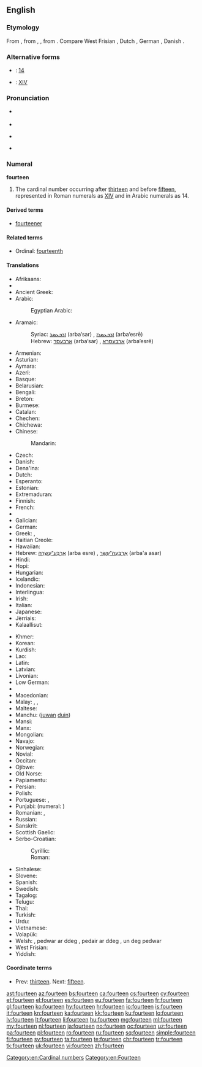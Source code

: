 ==English==
{{wikipedia}}

===Etymology===
From {{etyl|enm|en}} {{term|fourtene|lang=enm}}, from {{etyl|ang|en}} {{term/t|ang|fēowertīene}}, {{term/t|ang|fēowertēne}}, from {{etyl|gem-pro|en}} {{term/t|gem-pro|*fedurtehun}}. Compare West Frisian {{term|fjirtjin|lang=fy}}, Dutch {{term|veertien|lang=nl}}, German {{term|vierzehn|lang=de}}, Danish {{term|fjorten|lang=da}}.

===Alternative forms===
* {{w|Arabic numerals}}: [[14]]
* {{w|Roman numerals}}: [[XIV]]

===Pronunciation===
* {{qualifier|next word stressed near the first syllable}}
*: {{a|UK}} {{IPA|/ˈfɔː.tiːn/}}
*: {{a|US}} {{IPA|/ˈfɔɹ.tin/}}
* {{audio|en-us-fourteen.ogg|Audio (US)}}
* {{qualifier|next word stressed after the first syllable}}
*: {{a|UK}} {{IPA|/ˌfɔːˈtiːn/}}
*: {{a|US}} {{IPA|/ˌfɔɹˈtin/}}
* {{rhymes|iːn}}

===Numeral===
'''fourteen'''

# The cardinal number occurring after [[thirteen]] and before [[fifteen]], represented in Roman numerals as [[XIV]] and in Arabic numerals as 14.

====Derived terms====
* [[fourteener]]

====Related terms====
* Ordinal: [[fourteenth]]

====Translations====
{{trans-top|cardinal number}}
* Afrikaans: {{t|af|veertien}}
* {{trreq|sq}}
* Ancient Greek: {{t|grc|δεκατέσσαρες|tr=dekatéssares}}
* Arabic: {{t|ar|أربعة عشر|tr=ʾarbaʿat ʿašar}}
*: Egyptian Arabic: {{t|arz|أربعتاشر|tr='arbaʕtaashar|sc=Arab}}
* Aramaic:
*: Syriac: [[ܐܪܒܥܣܪ]] (arba‘sar) {{g|m}}, [[ܐܪܒܥܣܪܐ]] (arba‘esrē) {{g|f}}
*: Hebrew: [[ארבעסר]] (arba‘sar) {{g|m}}, [[ארבעסרא]] (arba‘esrē) {{g|f}}
* Armenian: {{t+|hy|տասնչորս|tr=tasnčors}}
* Asturian: {{t+|ast|catorce}}
* Aymara: {{t|ay|tunka pusini}}
* Azeri: {{t+|az|on dörd}}
* Basque: {{t+|eu|hamalau}}
* Belarusian: {{t|be|чатырнаццаць|tr=čatyrnáccac’|sc=Cyrl}}
* Bengali: {{t|bn|চোদ্দ|tr=coddô}}
* Breton: {{t+|br|pevarzek}}
* Burmese: {{t|my|ဆယ့်လေး|tr=hsè.le:|sc=Mymr}}
* Catalan: {{t+|ca|catorze}}
* Chechen: {{t|ce|дейтта|tr=deytta}}
* Chichewa: {{t|ny|khumi n'zinayi}}
* Chinese:
*: Mandarin: {{t+|cmn|十四|tr=shísì}}
* Czech: {{t+|cs|čtrnáct}}
* Danish: {{t+|da|fjorten}}
* Dena'ina: {{t|tfn|dink'i beq'di}}
* Dutch: {{t+|nl|veertien|f}}
* Esperanto: {{t|eo|dek kvar}}
* Estonian: {{t+|et|neliteist}}
* Extremaduran: {{t|ext|catorci}}
* Finnish: {{t+|fi|neljätoista}}
* French: {{t+|fr|quatorze|m}}
* {{trreq|fur}}
* Galician: {{t+|gl|catorce}}
* German: {{t+|de|vierzehn}}
* Greek: {{t+|el|δεκατέσσερις|m|f|tr=dekatésseris}}, {{t+|el|δεκατέσσερα|n|tr=dekatéssera}}
* Haitian Creole: {{t|ht|katòz}}
* Hawaiian: {{t|haw|ʻumikūmāhā}}
* Hebrew: [[ארבע עשרה|אַרְבַּע־עֶשְׂרֵה]] (arba esre) {{g|f}} {{qualifier|used in counting}}, [[ארבעה עשר|אַרְבָּעָה־עָשָׂר]] (arba'a asar) {{g|m}}
* Hindi: {{t+|hi|चौदह|tr=chaudah}}
* Hopi: {{t|hop|pakwt niikyang naalöqmuy siikya’ta}}
* Hungarian: {{t+|hu|tizennégy}}
* Icelandic: {{t+|is|fjórtán}}
* Indonesian: {{t|id|empat belas}}
* Interlingua: {{t|ia|dece-quatro}}
* Irish: {{t+|ga|ceathair déag}}
* Italian: {{t+|it|quattordici}}
* Japanese: {{t+|ja|十四|tr=jū-yon}}
* Jèrriais: {{t|roa-jer|quatorze}}
* Kalaallisut: {{t|kl|aqqaniq-sisamat}}
{{trans-mid}}
* Khmer: {{t|km|ដប់បួន|tr=dop buon}}
* Korean: {{t+|ko|열넷|tr=yeolnet}}
* Kurdish: {{t+|ku|çardeh|sc=ku-Arab}}
* Lao: {{t|lo|ສີບສີ່|sc=Laoo}}
* Latin: {{t+|la|quattuordecim}}
* Latvian: {{t+|lv|četrpadsmit}}
* Livonian: {{t|liv|nēļatuoistõn}}
* Low German: {{t+|nds|veerteihn}}
* {{trreq|lb}}
* Macedonian: {{t|mk|четиринаесет|tr=četirináeset}}
* Malay: {{t|ms|empat belas}}, {{t|ms|sepuluh empat}}, {{t|ms|satu puluh empat}}
* Maltese: {{t|mt|erbatax}}
* Manchu: ([[juwan]] [[duin]])
* Mansi: {{t|mns|нилахуйплов|tr=nilaxujplow}}
* Manx: {{t|gv|kiare jeig}}
* Mongolian: {{t|mn|арван дөрөв‎|sc=Cyrl}}
* Navajo: {{t|nv|dį́į́ʼtsʼáadah}}
* Norwegian: {{t+|no|fjorten}}
* Novial: {{t|nov|dek-quar}}
* Occitan: {{t+|oc|catòrze}}
* Ojibwe: {{t|oj|ashi-niiwin}}
* Old Norse: {{t|non|fjórtán}}
* Papiamentu: {{t|pap|djeskuater}}
* Persian: {{t+|fa|چهارده|tr=čahârdah}}
* Polish: {{t+|pl|czternaście}}
* Portuguese: {{t+|pt|catorze}}, {{t+|pt|quatorze}}
* Punjabi: {{t|pa|ਚੌਦ੍ਹਾਂ|tr=čaudhāṅ|sc=Guru}} (numeral: {{t|pa|੧੪}})
* Romanian: {{t+|ro|paisprezece}}, {{t|ro|paișpe}} {{qualifier|informal}}
* Russian: {{t+|ru|четырнадцать|tr=četýrnadtsat’}}
* Sanskrit: {{t|sa|चतुर्दश|tr=cáturdaśa}}
* Scottish Gaelic: {{t|gd|ceithir}} {{t|gd|deug}}
* Serbo-Croatian:
*: Cyrillic: {{t|sh|четрнаест}}
*: Roman: {{t|sh|četrnaest}}
* Sinhalese: {{t|si|දහහතර|tr=dhahahathara}}
* Slovene: {{t+|sl|štirinajst}}
* Spanish: {{t+|es|catorce}}
* Swedish: {{t+|sv|fjorton}}
* Tagalog: {{t+|tl|labing-apat}}
* Telugu: {{t+|te|పద్నాలుగు|tr=padnālugu}}
* Thai: {{t|th|สิบสี่|sc=Thai|tr=sìp sèe}}
* Turkish: {{t+|tr|on dört}}
* Urdu: {{t|ur|چودہ|tr=chaudah}}
* Vietnamese: {{t|vi|mười bốn}}
* Volapük: {{t|vo|degfol}}
* Welsh: {{t|cy|deusaith|m|f}}, pedwar ar ddeg {{g|m}} {{qualifier|vigesimal}}, pedair ar ddeg {{g|f}} {{qualifier|vigesimal}}, un deg pedwar {{qualifier|decimal}}
* West Frisian: {{t+|fy|fjirtjin}}
* Yiddish: {{t|yi|פֿערצן|tr=fertsn|sc=Hebr}}
{{trans-bottom}}

====Coordinate terms====
* Prev: [[thirteen]]. Next: [[fifteen]].

[[Category:en:Cardinal numbers]]
[[Category:en:Fourteen]]

[[ast:fourteen]]
[[az:fourteen]]
[[bs:fourteen]]
[[ca:fourteen]]
[[cs:fourteen]]
[[cy:fourteen]]
[[et:fourteen]]
[[el:fourteen]]
[[es:fourteen]]
[[eu:fourteen]]
[[fa:fourteen]]
[[fr:fourteen]]
[[gl:fourteen]]
[[ko:fourteen]]
[[hy:fourteen]]
[[hr:fourteen]]
[[io:fourteen]]
[[is:fourteen]]
[[it:fourteen]]
[[kn:fourteen]]
[[ka:fourteen]]
[[kk:fourteen]]
[[ku:fourteen]]
[[lo:fourteen]]
[[lv:fourteen]]
[[lt:fourteen]]
[[li:fourteen]]
[[hu:fourteen]]
[[mg:fourteen]]
[[ml:fourteen]]
[[my:fourteen]]
[[nl:fourteen]]
[[ja:fourteen]]
[[no:fourteen]]
[[oc:fourteen]]
[[uz:fourteen]]
[[pa:fourteen]]
[[pl:fourteen]]
[[ro:fourteen]]
[[ru:fourteen]]
[[sq:fourteen]]
[[simple:fourteen]]
[[fi:fourteen]]
[[sv:fourteen]]
[[ta:fourteen]]
[[te:fourteen]]
[[chr:fourteen]]
[[tr:fourteen]]
[[tk:fourteen]]
[[uk:fourteen]]
[[vi:fourteen]]
[[zh:fourteen]]